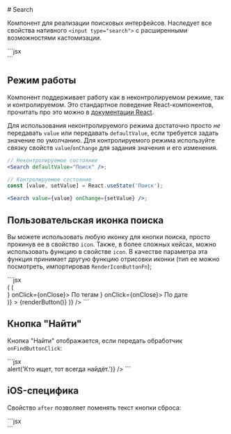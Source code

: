 <Overview>
# Search

Компонент для реализации поисковых интерфейсов. Наследует все свойства нативного `<input type="search">`
с расширенными возможностями кастомизации.

</Overview>

<Playground>
  ```jsx
  <Search />
  ```
</Playground>

## Режим работы

Компонент поддерживает работу как в неконтролируемом режиме, так и контролируемом. Это стандартное поведение
React-компонентов, прочитать про это можно в [документации React](https://react.dev/reference/react-dom/components/input#controlling-an-input-with-a-state-variable).

Для использования неконтролируемого режима достаточно просто _не_ передавать `value` или передавать `defaultValue`, если
требуется задать значение по умолчанию.
Для контролируемого режима используйте связку свойств `value`/`onChange` для задания значения и его изменения.

```jsx
// Неконтролируемое состояние
<Search defaultValue="Поиск" />;

// Контролируемое состояние
const [value, setValue] = React.useState('Поиск');

<Search value={value} onChange={setValue} />;
```

## Пользовательская иконка поиска

Вы можете использовать любую иконку для кнопки поиска, просто прокинув ее в свойство `icon`.
Также, в более сложных кейсах, можно использовать функцию в свойстве `icon`.
В качестве параметра эта функция принимает другую функцию отрисовки иконки
(тип ее можно посмотреть, импортировав `RenderIconButtonFn`);

<Playground>
  ```jsx
  <Search
    defaultValue="value"
    icon={(renderButton) => (
      <Popover
        content={({ onClose }) => (
          <Div>
            <CellButton before={<Icon28TagOutline />} onClick={onClose}>
              По тегам
            </CellButton>
            <CellButton before={<Icon28CalendarOutline />} onClick={onClose}>
              По дате
            </CellButton>
          </Div>
        )}
      >
        {renderButton(<Icon24Filter />)}
      </Popover>
    )}
  />
  ```
</Playground>

## Кнопка "Найти"

Кнопка "Найти" отображается, если передать обработчик `onFindButtonClick`:

<Playground>
  ```jsx
  <Search defaultValue="Поиск" onFindButtonClick={() => alert('Кто ищет, тот всегда найдёт.')} />
  ```
</Playground>

## iOS-специфика

Свойство `after` позволяет поменять текст кнопки сброса:

<Playground>
  ```jsx
  <Search after="Сброс" />
  ```
</Playground>
